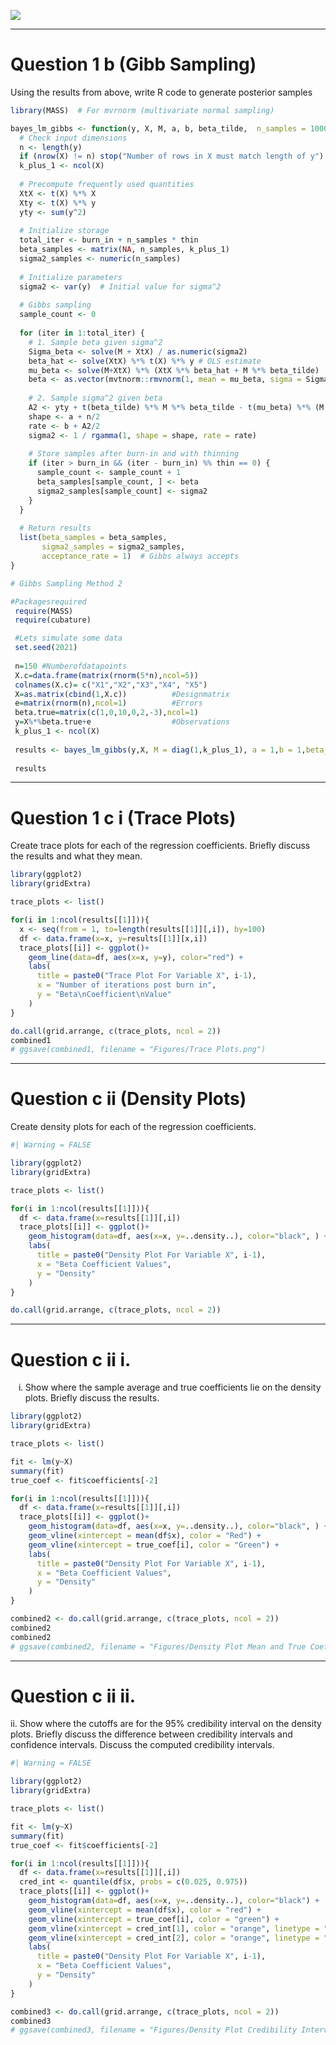 ![](images/clipboard-4252296991.png)

------------------------------------------------------------------------

# Question 1 b (Gibb Sampling)

Using the results from above, write R code to generate posterior samples

```r
library(MASS)  # For mvrnorm (multivariate normal sampling)

bayes_lm_gibbs <- function(y, X, M, a, b, beta_tilde,  n_samples = 10000, burn_in = 1000, thin = 2) {
  # Check input dimensions
  n <- length(y)
  if (nrow(X) != n) stop("Number of rows in X must match length of y")
  k_plus_1 <- ncol(X)
  
  # Precompute frequently used quantities
  XtX <- t(X) %*% X
  Xty <- t(X) %*% y
  yty <- sum(y^2)
  
  # Initialize storage
  total_iter <- burn_in + n_samples * thin
  beta_samples <- matrix(NA, n_samples, k_plus_1)
  sigma2_samples <- numeric(n_samples)
  
  # Initialize parameters
  sigma2 <- var(y)  # Initial value for sigma^2
  
  # Gibbs sampling
  sample_count <- 0
  
  for (iter in 1:total_iter) {
    # 1. Sample beta given sigma^2
    Sigma_beta <- solve(M + XtX) / as.numeric(sigma2)
    beta_hat <- solve(XtX) %*% t(X) %*% y # OLS estimate
    mu_beta <- solve(M+XtX) %*% (XtX %*% beta_hat + M %*% beta_tilde)
    beta <- as.vector(mvtnorm::rmvnorm(1, mean = mu_beta, sigma = Sigma_beta))
    
    # 2. Sample sigma^2 given beta
    A2 <- yty + t(beta_tilde) %*% M %*% beta_tilde - t(mu_beta) %*% (M + XtX) %*% mu_beta
    shape <- a + n/2
    rate <- b + A2/2
    sigma2 <- 1 / rgamma(1, shape = shape, rate = rate)
    
    # Store samples after burn-in and with thinning
    if (iter > burn_in && (iter - burn_in) %% thin == 0) {
      sample_count <- sample_count + 1
      beta_samples[sample_count, ] <- beta
      sigma2_samples[sample_count] <- sigma2
    }
  }
  
  # Return results
  list(beta_samples = beta_samples,
       sigma2_samples = sigma2_samples,
       acceptance_rate = 1)  # Gibbs always accepts
}

```

```r
# Gibbs Sampling Method 2
```

```r
#Packagesrequired
 require(MASS)
 require(cubature)

 #Lets simulate some data
 set.seed(2021)
 
 n=150 #Numberofdatapoints
 X.c=data.frame(matrix(rnorm(5*n),ncol=5))
 colnames(X.c)= c("X1","X2","X3","X4", "X5")
 X=as.matrix(cbind(1,X.c))          #Designmatrix
 e=matrix(rnorm(n),ncol=1)          #Errors
 beta.true=matrix(c(1,0,10,0,2,-3),ncol=1)
 y=X%*%beta.true+e                  #Observations
 k_plus_1 <- ncol(X)
 
 results <- bayes_lm_gibbs(y,X, M = diag(1,k_plus_1), a = 1,b = 1,beta_tilde = diag(0,k_plus_1,1))
 
 results
```

------------------------------------------------------------------------

# Question 1 c i (Trace Plots)

Create trace plots for each of the regression coefficients. Briefly discuss the results and what they mean.

```r
library(ggplot2)
library(gridExtra)

trace_plots <- list()

for(i in 1:ncol(results[[1]])){
  x <- seq(from = 1, to=length(results[[1]][,i]), by=100)
  df <- data.frame(x=x, y=results[[1]][x,i])
  trace_plots[[i]] <- ggplot()+
    geom_line(data=df, aes(x=x, y=y), color="red") +
    labs(
      title = paste0("Trace Plot For Variable X", i-1), 
      x = "Number of iterations post burn in", 
      y = "Beta\nCoefficient\nValue"
    )
}

do.call(grid.arrange, c(trace_plots, ncol = 2))
combined1
# ggsave(combined1, filename = "Figures/Trace Plots.png")
```

------------------------------------------------------------------------

# Question c ii (Density Plots)

Create density plots for each of the regression coefficients.

```r
#| Warning = FALSE

library(ggplot2)
library(gridExtra)

trace_plots <- list()

for(i in 1:ncol(results[[1]])){
  df <- data.frame(x=results[[1]][,i])
  trace_plots[[i]] <- ggplot()+
    geom_histogram(data=df, aes(x=x, y=..density..), color="black", ) +
    labs(
      title = paste0("Density Plot For Variable X", i-1), 
      x = "Beta Coefficient Values", 
      y = "Density"
    )
}

do.call(grid.arrange, c(trace_plots, ncol = 2))

```

------------------------------------------------------------------------

# Question c ii i.

i.  Show where the sample average and true coefficients lie on the density plots. Briefly discuss the results.

```r
library(ggplot2)
library(gridExtra)

trace_plots <- list()

fit <- lm(y~X)
summary(fit)
true_coef <- fit$coefficients[-2]

for(i in 1:ncol(results[[1]])){
  df <- data.frame(x=results[[1]][,i])
  trace_plots[[i]] <- ggplot()+
    geom_histogram(data=df, aes(x=x, y=..density..), color="black", ) +
    geom_vline(xintercept = mean(df$x), color = "Red") +
    geom_vline(xintercept = true_coef[i], color = "Green") +
    labs(
      title = paste0("Density Plot For Variable X", i-1), 
      x = "Beta Coefficient Values", 
      y = "Density"
    )
}

combined2 <- do.call(grid.arrange, c(trace_plots, ncol = 2))
combined2
combined2
# ggsave(combined2, filename = "Figures/Density Plot Mean and True Coef.png")
```

------------------------------------------------------------------------

# Question c ii ii.

ii\. Show where the cutoffs are for the 95% credibility interval on the density plots. Briefly discuss the difference between credibility intervals and confidence intervals. Discuss the computed credibility intervals.

```r
#| Warning = FALSE

library(ggplot2)
library(gridExtra)

trace_plots <- list()

fit <- lm(y~X)
summary(fit)
true_coef <- fit$coefficients[-2]

for(i in 1:ncol(results[[1]])){
  df <- data.frame(x=results[[1]][,i])
  cred_int <- quantile(df$x, probs = c(0.025, 0.975))
  trace_plots[[i]] <- ggplot()+
    geom_histogram(data=df, aes(x=x, y=..density..), color="black") +
    geom_vline(xintercept = mean(df$x), color = "red") +
    geom_vline(xintercept = true_coef[i], color = "green") +
    geom_vline(xintercept = cred_int[1], color = "orange", linetype = "dashed")+
    geom_vline(xintercept = cred_int[2], color = "orange", linetype = "dashed") +
    labs(
      title = paste0("Density Plot For Variable X", i-1), 
      x = "Beta Coefficient Values", 
      y = "Density"
    )
}

combined3 <- do.call(grid.arrange, c(trace_plots, ncol = 2))
combined3
# ggsave(combined3, filename = "Figures/Density Plot Credibility Interval.png")
```
